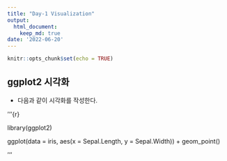 ---
title: "Day-1 Visualization"
output:
  html_document:
    keep_md: true
date: '2022-06-20'
---

```{r setup, include=FALSE}
knitr::opts_chunk$set(echo = TRUE)
```

## ggplot2 시각화
- 다음과 같이 시각화를 작성한다.

'''{r}

library(ggplot2)

ggplot(data = iris, aes(x = Sepal.Length,
y = Sepal.Width)) +
geom_point()

'''
